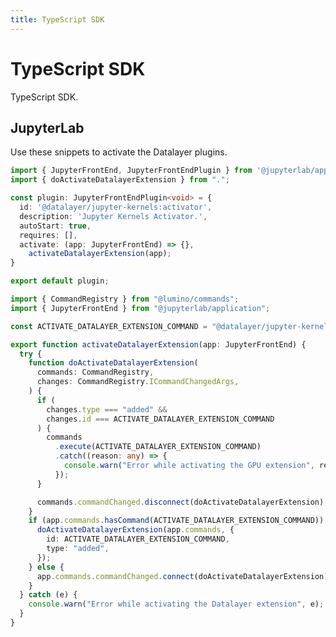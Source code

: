 ```yaml
---
title: TypeScript SDK
---
```



# TypeScript SDK

TypeScript SDK.

## JupyterLab

Use these snippets to activate the Datalayer plugins.

```ts
import { JupyterFrontEnd, JupyterFrontEndPlugin } from '@jupyterlab/application';
import { doActivateDatalayerExtension } from ".";

const plugin: JupyterFrontEndPlugin<void> = {
  id: '@datalayer/jupyter-kernels:activator',
  description: 'Jupyter Kernels Activator.',
  autoStart: true,
  requires: [],
  activate: (app: JupyterFrontEnd) => {},
    activateDatalayerExtension(app);
}

export default plugin; 
```

```ts
import { CommandRegistry } from "@lumino/commands";
import { JupyterFrontEnd } from "@jupyterlab/application";

const ACTIVATE_DATALAYER_EXTENSION_COMMAND = "@datalayer/jupyter-kernels:datalayer:activate";

export function activateDatalayerExtension(app: JupyterFrontEnd) {
  try {
    function doActivateDatalayerExtension(
      commands: CommandRegistry,
      changes: CommandRegistry.ICommandChangedArgs,
    ) {
      if (
        changes.type === "added" &&
        changes.id === ACTIVATE_DATALAYER_EXTENSION_COMMAND
      ) {
        commands
          .execute(ACTIVATE_DATALAYER_EXTENSION_COMMAND)
          .catch((reason: any) => {
            console.warn("Error while activating the GPU extension", reason);
          });
      }

      commands.commandChanged.disconnect(doActivateDatalayerExtension);
    }
    if (app.commands.hasCommand(ACTIVATE_DATALAYER_EXTENSION_COMMAND)) {
      doActivateDatalayerExtension(app.commands, {
        id: ACTIVATE_DATALAYER_EXTENSION_COMMAND,
        type: "added",
      });
    } else {
      app.commands.commandChanged.connect(doActivateDatalayerExtension);
    }
  } catch (e) {
    console.warn("Error while activating the Datalayer extension", e);
  }
}
```
